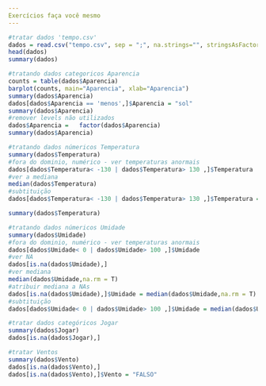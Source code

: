 ```yaml
---
Exercícios faça você mesmo
---
```


```r
#tratar dados 'tempo.csv'
dados = read.csv("tempo.csv", sep = ";", na.strings="", stringsAsFactors=T)
head(dados)
summary(dados)
```
```r
#tratando dados categoricos Aparencia
counts = table(dados$Aparencia)
barplot(counts, main="Aparencia", xlab="Aparencia")
summary(dados$Aparencia)
dados[dados$Aparencia == 'menos',]$Aparencia = "sol"
summary(dados$Aparencia)
#remover levels não utilizados
dados$Aparencia =   factor(dados$Aparencia)
summary(dados$Aparencia)
```
```r
#tratando dados númericos Temperatura
summary(dados$Temperatura)
#fora do dominio, numérico - ver temperaturas anormais
dados[dados$Temperatura< -130 | dados$Temperatura> 130 ,]$Temperatura
#ver a mediana
median(dados$Temperatura)
#subtituição
dados[dados$Temperatura< -130 | dados$Temperatura> 130 ,]$Temperatura = median(dados$Temperatura)

summary(dados$Temperatura)
```
```r
#tratando dados númericos Umidade
summary(dados$Umidade)
#fora do dominio, numérico - ver temperaturas anormais
dados[dados$Umidade< 0 | dados$Umidade> 100 ,]$Umidade
#ver NA
dados[is.na(dados$Umidade),]
#ver mediana
median(dados$Umidade,na.rm = T)
#atribuir mediana a NAs
dados[is.na(dados$Umidade),]$Umidade = median(dados$Umidade,na.rm = T)
#subtituição
dados[dados$Umidade< 0 | dados$Umidade> 100 ,]$Umidade = median(dados$Umidade)
```

```r
#tratar dados categóricos Jogar
summary(dados$Jogar)
dados[is.na(dados$Jogar),]
```
```r
#tratar Ventos
summary(dados$Vento)
dados[is.na(dados$Vento),]
dados[is.na(dados$Vento),]$Vento = "FALSO"
```

